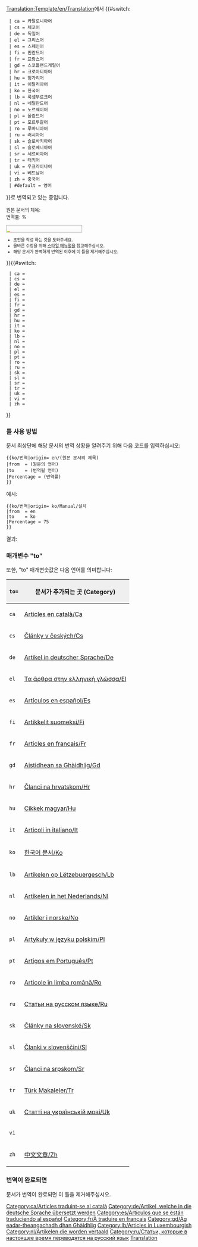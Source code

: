 <noinclude>[[Translation:Template/en/Translation]]</noinclude>{{en/Ambox| type  = style
| image = en/Translation.png
| text  = <strong>이 문서는 {{#switch:{{{from|}}}
  | ca = 카탈로니아어
  | cs = 체코어
  | de = 독일어
  | el = 그리스어
  | es = 스페인어
  | fi = 핀란드어
  | fr = 프랑스어
  | gd = 스코틀랜드게일어
  | hr = 크로아티아어
  | hu = 헝가리어
  | it = 이탈리아어
  | ko = 한국어
  | lb = 룩셈부르크어
  | nl = 네덜란드어
  | no = 노르웨이어
  | pl = 폴란드어
  | pt = 포르투갈어
  | ro = 루마니아어
  | ru = 러시아어
  | sk = 슬로바키아어
  | sl = 슬로베니아어
  | sr = 세르비아어
  | tr = 터키어
  | uk = 우크라이나어
  | vi = 베트남어
  | zh = 중국어
  | #default = 영어
}}에서 {{#switch:{{{to|}}}
  | ca = 카탈로니아어
  | cs = 체코어
  | de = 독일어
  | el = 그리스어
  | es = 스페인어
  | fi = 핀란드어
  | fr = 프랑스어
  | gd = 스코틀랜드게일어
  | hr = 크로아티아어
  | hu = 헝가리어
  | it = 이탈리아어
  | ko = 한국어
  | lb = 룩셈부르크어
  | nl = 네덜란드어
  | no = 노르웨이어
  | pl = 폴란드어
  | pt = 포르투갈어
  | ro = 루마니아어
  | ru = 러시아어
  | sk = 슬로바키아어
  | sl = 슬로베니아어
  | sr = 세르비아어
  | tr = 터키어
  | uk = 우크라이나어
  | vi = 베트남어
  | zh = 중국어
  | #default = 영어
}}로 번역되고 있는 중입니다.</strong>
<div style="font-size: 90%">
원본 문서의 제목: <includeonly>[[{{{origin}}}|{{{origin}}}]]</includeonly><noinclude>{{{origin}}}</noinclude><br/>번역률: {{{Percentage|0}}}%</div>
<div style="width:200px; text-align:Left; border:1px solid #aaa; padding:1px; overflow:hidden;"><span style="width:{{#expr: ({{{Percentage|0}}}/100) * 100}}%; height:2px; background:#7fff00; float:left;">&nbsp;</span><span style="width:{{#expr: 100 - ({{{Percentage|0}}}/100) * 100}}%; height:2px; background:#ff7f50; float:left;">&nbsp;</span></div><div style="font-size: 80%">
*초안을 작성 하는 것을 도와주세요.
*올바른 수정을 위해 [[ko/스타일 매뉴얼|스타일 매뉴얼]]을 참고해주십시오.
*해당 문서가 완벽하게 번역된 이후에 이 틀을 제거해주십시오.</div>
}}<includeonly>{{#switch:{{{to|}}}
  | ca = [[Category:ca/Articles traduint-se al català]]
  | cs = 
  | de = [[Category:de/Artikel, welche in die deutsche Sprache übersetzt werden]]
  | el = 
  | es = [[Category:es/Artículos que se están traduciendo al español]]
  | fi = 
  | fr = [[Category:fr/À traduire en français]]
  | gd = [[Category:gd/Ag eadar-theangachadh dhan Ghàidhlig]]
  | hr = 
  | hu = 
  | it = 
  | ko = 
  | lb = [[Category:lb/Articles in Luxembourgish]]
  | nl = [[Category:nl/Artikelen die worden vertaald]]
  | no = 
  | pl = 
  | pt = 
  | ro = 
  | ru = [[Category:ru/Статьи, которые в настоящее время переводятся на русский язык]]
  | sk = 
  | sl = 
  | sr = 
  | tr = 
  | uk = 
  | vi = 
  | zh = 
}}</includeonly><noinclude>

=== 틀 사용 방법 ===
문서 최상단에 해당 문서의 번역 상황을 알려주기 위해 다음 코드를 입력하십시오:
<pre>
{{ko/번역|origin= en/(원본 문서의 제목)
|from  = (원문의 언어)
|to    = (번역될 언어)
|Percentage = (번역률)
}}
</pre>

예시:
<pre>
{{ko/번역|origin= ko/Manual/설치
|from  = en
|to    = ko
|Percentage = 75
}}
</pre>
결과:
{{ko/번역|origin= ko/Manual/설치
|from  = en
|to    = ko
|Percentage = 75
}}

===매개변수 "to"===
또한, "to" 매개변숫값은 다음 언어를 의미합니다:

{|border="2" width="auto" cellspacing="4" cellpadding="3" rules="all" style="margin:1em 1em 1em 0; border:solid 1px #AAAAAA;"
!width='46' style="background:#efefef;"|<code>to=</code>
!colspan="2" style="background:#efefef;"|문서가 추가되는 곳 (Category)
|-
|<code>ca</code>|| [[:Category:ca/Articles en català|Articles en català/Ca]] || [[:Category:ca/Articles traduint-se al català|Articles traduint-se al català/Ca]]
|-
|<code>cs</code>|| [[:Category:cs/Články v českých|Články v českých/Cs]] ||
|-
|<code>de</code>|| [[:Category:de/Artikel in deutscher Sprache|Artikel in deutscher Sprache/De]] || [[:Category:de/Artikel, welche in die deutsche Sprache übersetzt werden|Artikel, welche in die deutsche Sprache übersetzt werden/De]]
|-
|<code>el</code>|| [[:Category:el/Τα άρθρα στην ελληνική γλώσσα|Τα άρθρα στην ελληνική γλώσσα/El]] ||
|-
|<code>es</code>|| [[:Category:es/Artículos en español|Artículos en español/Es]] || [[:Category:es/Artículos que se están traduciendo al español|Artículos que se están traduciendo al español/Es]]
|-
|<code>fi</code>|| [[:Category:fi/Artikkelit suomeksi|Artikkelit suomeksi/Fi]] ||
|-
|<code>fr</code>|| [[:Category:fr/Articles en français|Articles en français/Fr]] || [[:Category:fr/À traduire en français|À traduire en français/Fr]]
|-
|<code>gd</code>|| [[:Category:gd/Aistidhean sa Ghàidhlig|Aistidhean sa Ghàidhlig/Gd]] || [[:Category:gd/Ag eadar-theangachadh dhan Ghàidhlig|Ag eadar-theangachadh dhan Ghàidhlig/Gd]]
|-
|<code>hr</code>|| [[:Category:hr/Članci na hrvatskom|Članci na hrvatskom/Hr]] ||
|-
|<code>hu</code>|| [[:Category:hu/Cikkek magyar|Cikkek magyar/Hu]] || [[:Category:hu/Fordításban|Fordításban/Hu]]
|-
|<code>it</code>|| [[:Category:it/Articoli in italiano|Articoli in italiano/It]] || [[:Category:it/Articoli in fase di traduzione|Articoli in fase di traduzione/It]]
|-
|<code>ko</code>|| [[:Category:ko/한국어 문서|한국어 문서/Ko]] || [[:Category:ko/Archive/Community/한국어로 번역 중인 문서|한국어 번역중인 문서/Ko]]
|-
|<code>lb</code>|| [[:Category:lb/Artikelen op Lëtzebuergesch|Artikelen op Lëtzebuergesch/Lb]] ||
|-
|<code>nl</code>|| [[:Category:nl/Artikelen in het Nederlands|Artikelen in het Nederlands/Nl]] || [[:Category:nl/Artikelen die worden vertaald]]
|-
|<code>no</code>|| [[:Category:no/Artikler i norske|Artikler i norske/No]] ||
|-
|<code>pl</code>|| [[:Category:pl/Artykuły w języku polskim|Artykuły w języku polskim/Pl]] ||
|-
|<code>pt</code>|| [[:Category:pt/Artigos em Português|Artigos em Português/Pt]] ||
|-
|<code>ro</code>|| [[:Category:ro/Articole în limba română|Articole în limba română/Ro]] ||
|-
|<code>ru</code>|| [[:Category:ru/Статьи на русском языке|Статьи на русском языке/Ru]] || [[:Category:ru/Статьи, которые в настоящее время переводятся на русский язык|Статьи в настоящее время переведенные на русский язык/Ru]]
|-
|<code>sk</code>|| [[:Category:sk/Články na slovenské|Články na slovenské/Sk]] ||
|-
|<code>sl</code>|| [[:Category:sl/Članki v slovenščini|Članki v slovenščini/Sl]] ||
|-
|<code>sr</code>|| [[:Category:sr/Članci na srpskom|Članci na srpskom/Sr]] ||
|-
|<code>tr</code>|| [[:Category:tr/Türk Makaleler|Türk Makaleler/Tr]] ||
|-
|<code>uk</code>|| [[:Category:uk/Статті на українській мові|Статті на українській мові/Uk]] ||
|-
|<code>vi</code>||  ||
|-
|<code>zh</code>|| [[:Category:zh/中文文章|中文文章/Zh]] ||
|}

=== 번역이 완료되면 ===
문서가 번역이 완료되면 이 틀을 제거해주십시오.
[[Category:en/Message boxes|Translation]]</noinclude>